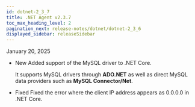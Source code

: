 ```yaml
---
id: dotnet-2_3_7
title: .NET Agent v2.3.7
toc_max_heading_level: 2
pagination_next: release-notes/dotnet/dotnet-2_3_6
displayed_sidebar: releaseSidebar
---
```


January 20, 2025

- <Status priority='1'>New</Status> Added support of the MySQL driver to .NET Core.

  It supports MySQL drivers through **ADO.NET** as well as direct MySQL data providers such as **MySQL Connector/Net**.

- <Status priority='0'>Fixed</Status> Fixed the error where the client IP address appears as 0.0.0.0 in .NET Core.


<DownloadAgent />
